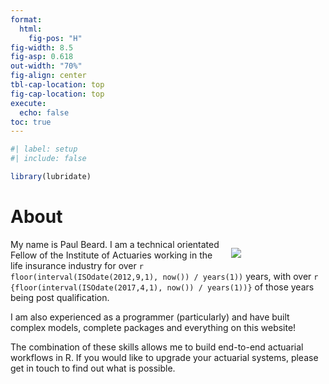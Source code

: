 ```yaml
---
format: 
  html:
    fig-pos: "H"
fig-width: 8.5
fig-asp: 0.618
out-width: "70%" 
fig-align: center
tbl-cap-location: top
fig-cap-location: top
execute:
  echo: false
toc: true
---
```


```r
#| label: setup
#| include: false

library(lubridate)

```

# About

<div style="float: right; margin-left: 15px; width: 30%;">
![](./index/Images/1742224566404.jpg)
</div>

My name is Paul Beard. I am a technical orientated Fellow of the Institute of Actuaries working in the life insurance industry for over `r floor(interval(ISOdate(2012,9,1), now()) / years(1))` years, with over `r {floor(interval(ISOdate(2017,4,1), now()) / years(1))}` of those years being post qualification. 

I am also experienced as a programmer (particularly) and have built complex models, complete packages and everything on this website! 

The combination of these skills allows me to build end-to-end actuarial workflows in R. If you would like to upgrade your actuarial systems, please get in touch to find out what is possible.

</br>
</br>


